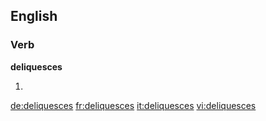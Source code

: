 
==English==

===Verb===
'''deliquesces'''

# {{third-person singular of|deliquesce}}

[[de:deliquesces]]
[[fr:deliquesces]]
[[it:deliquesces]]
[[vi:deliquesces]]